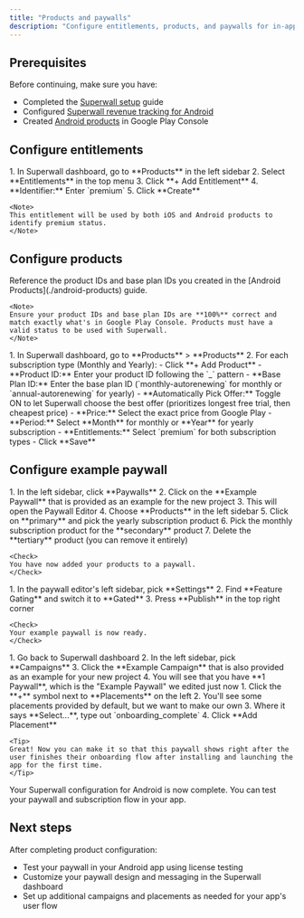 ```yaml
---
title: "Products and paywalls"
description: "Configure entitlements, products, and paywalls for in-app purchases"
---
```


## Prerequisites

Before continuing, make sure you have:

- Completed the [Superwall setup](./superwall-setup) guide
- Configured [Superwall revenue tracking for Android](./superwall-revenue-tracking-android)
- Created [Android products](./android-products) in Google Play Console

## Configure entitlements

<Steps>
  <Step title="Create premium entitlement">
    1. In Superwall dashboard, go to **Products** in the left sidebar
    2. Select **Entitlements** in the top menu
    3. Click **+ Add Entitlement**
    4. **Identifier:** Enter `premium`
    5. Click **Create**
    
    <Note>
    This entitlement will be used by both iOS and Android products to identify premium status.
    </Note>
  </Step>
</Steps>

## Configure products

<Steps>
  <Step title="Gather product information">
    Reference the product IDs and base plan IDs you created in the [Android Products](./android-products) guide.
    
    <Note>
    Ensure your product IDs and base plan IDs are **100%** correct and match exactly what's in Google Play Console. Products must have a valid status to be used with Superwall.
    </Note>
  </Step>

  <Step title="Add monthly and yearly subscriptions">
    1. In Superwall dashboard, go to **Products** > **Products**
    2. For each subscription type (Monthly and Yearly):
      - Click **+ Add Product**
      - **Product ID:** Enter your product ID following the `<app>_<entitlement>` pattern
      - **Base Plan ID:** Enter the base plan ID (`monthly-autorenewing` for monthly or `annual-autorenewing` for yearly)
      - **Automatically Pick Offer:** Toggle ON to let Superwall choose the best offer (prioritizes longest free trial, then cheapest price)
      - **Price:** Select the exact price from Google Play
      - **Period:** Select **Month** for monthly or **Year** for yearly subscription
      - **Entitlements:** Select `premium` for both subscription types
      - Click **Save**
  </Step>
</Steps>

## Configure example paywall

<Steps>
  <Step title="Edit the example paywall">
    1. In the left sidebar, click **Paywalls**
    2. Click on the **Example Paywall** that is provided as an example for the new project
    3. This will open the Paywall Editor
    4. Choose **Products** in the left sidebar
    5. Click on **primary** and pick the yearly subscription product
    6. Pick the monthly subscription product for the **secondary** product
    7. Delete the **tertiary** product (you can remove it entirely)
    
    <Check>
    You have now added your products to a paywall.
    </Check>
  </Step>

  <Step title="Enable feature gating">
    1. In the paywall editor's left sidebar, pick **Settings**
    2. Find **Feature Gating** and switch it to **Gated**
    3. Press **Publish** in the top right corner
    
    <Check>
    Your example paywall is now ready.
    </Check>
  </Step>

  <Step title="Configure example campaign">
    1. Go back to Superwall dashboard
    2. In the left sidebar, pick **Campaigns**
    3. Click the **Example Campaign** that is also provided as an example for your new project
    4. You will see that you have **1 Paywall**, which is the "Example Paywall" we edited just now
  </Step>

  <Step title="Create custom placement">
    1. Click the **+** symbol next to **Placements** on the left
    2. You'll see some placements provided by default, but we want to make our own
    3. Where it says **Select...**, type out `onboarding_complete`
    4. Click **Add Placement**
    
    <Tip>
    Great! Now you can make it so that this paywall shows right after the user finishes their onboarding flow after installing and launching the app for the first time.
    </Tip>
  </Step>
</Steps>

<Check>
Your Superwall configuration for Android is now complete. You can test your paywall and subscription flow in your app.
</Check>

## Next steps

After completing product configuration:

- Test your paywall in your Android app using license testing
- Customize your paywall design and messaging in the Superwall dashboard
- Set up additional campaigns and placements as needed for your app's user flow
